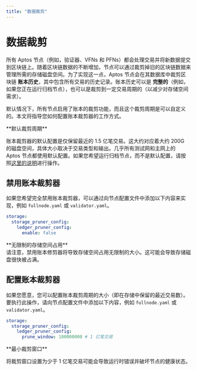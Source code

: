 ```yaml
---
title: "数据裁剪"
---
```



# 数据裁剪

所有 Aptos 节点（例如，验证器、VFNs 和 PFNs）都会处理交易并将新数据提交到区块链上。随着区块链数据的不断增加，节点可以通过裁剪掉旧的区块链数据来管理所需的存储磁盘空间。为了实现这一点，Aptos 节点会在其数据库中裁剪区块链 **账本历史**，其中包含所有交易的历史记录。账本历史可以是 **完整的**（例如，如果您正在运行归档节点），也可以是裁剪到一定交易周期的（以减少对存储空间需求）。

默认情况下，所有节点启用了账本的裁剪功能，而且这个裁剪周期是可以自定义的。本文将指导您如何配置账本裁剪器的工作方式。

<Callout type="warning">
**默认裁剪周期**

账本裁剪器的默认配置是仅保留最近的 1.5 亿笔交易。这大约对应着大约 200G 的磁盘空间，具体大小取决于交易类型和输出。几乎所有测试网和主网上的 Aptos 节点都使用默认配置。如果您希望运行归档节点，而不是默认配置，请按照[这里的说明](../configure/state-sync.mdx#archival-pfns)进行操作。
</Callout>

## 禁用账本裁剪器

如果您希望完全禁用账本裁剪器，可以通过向节点配置文件中添加以下内容来实现，例如 `fullnode.yaml` 或 `validator.yaml`。

```yaml filename="fullnode.yaml"
storage:
  storage_pruner_config:
    ledger_pruner_config:
      enable: false
```

<Callout type="warning">
**无限制的存储空间占用**<br />
请注意，禁用账本修剪器将导致存储空间占用无限制的大小。这可能会导致存储磁盘很快被占满。
</Callout>

## 配置账本裁剪器

如果您愿意，您可以配置账本裁剪周期的大小（即在存储中保留的最近交易数）。要执行此操作，请向节点配置文件中添加以下内容，例如 `fullnode.yaml` 或 `validator.yaml`。

```yaml filename="fullnode.yaml"
storage:
  storage_pruner_config:
    ledger_pruner_config:
      prune_window: 100000000 # 1 亿笔交易
```

<Callout type="warning">
**最小裁剪窗口**<br />

将裁剪窗口设置为少于 1 亿笔交易可能会导致运行时错误并破坏节点的健康状态。
</Callout>
